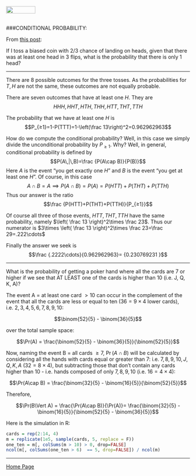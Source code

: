 <br>
<a href="http://rinterested.github.io/statistics/index.html">
<img HEIGHT="20" WIDTH="80" src="https://cloud.githubusercontent.com/assets/9312897/10556783/a27a26fa-745c-11e5-9b1a-2d5bd737387a.PNG"></a>
<br><br>

###CONDITIONAL PROBABILITY:
<br>

From [this post](http://math.stackexchange.com/q/2055674/152225):

If I toss a biased coin with $2/3$ chance of landing on heads, given that there was at least one head in $3$ flips, what is the probability that there is only $1$ head?

----

There are $8$ possible outcomes for the three tosses.  As the probabilities for $T,H$ are not the same, these outcomes are not equally probable.

There are seven outcomes that have at least one $H$.  They are $$HHH,HHT,HTH,THH,HTT,THT,TTH$$

The probability that we have at least one $H$ is $$P_{≥1}=1-P(TTT)=1-\left(\frac 13\right)^2=0.962962963$$

How do we compute the conditional probability?  Well, in this case we simply divide the unconditional probability by $P_{≥1}$.  Why?  Well, in general, conditional probability is defined by $$P(A\,|\,B)=\frac {P(A\cap B)}{P(B)}$$ Here $A$ is the event "you get exactly one $H$"  and $B$ is the event "you get at least one $H$".  Of course, in this case $$A\cap B=A\implies P(A\cap B)=P(A)=P(HTT)+P(THT)+P(TTH)$$  Thus our answer is the ratio $$\frac {P(HTT)+P(THT)+P(TTH)}{P_{≥1}}$$

Of course all three of those events, $HTT,THT,TTH$ have the same probability, namely $\left( \frac 13 \right)^2\times \frac 23$.  Thus our numerator is $3\times \left( \frac 13 \right)^2\times \frac 23=\frac 29=.222\cdots$  

Finally the answer we seek is $$\frac {.2222\cdots}{0.962962963}= {0.230769231
}$$

---

What is the probability of getting a poker hand where all the cards are $7$ or higher if we see that AT LEAST one of the cards is higher than $10$ (i.e. $\text{J, Q, K, A}$)?

The event $\text{A = at least one card }>10$ can occur in the complement of the event that all the cards are less or equal to ten ($36=9\times 4$ lower cards), i.e. $2,3,4,5,6,7,8,9,10:$

$$\binom{52}{5} - \binom{36}{5}$$

over the total sample space:

$$\Pr(A) = \frac{\binom{52}{5} - \binom{36}{5}}{\binom{52}{5}}$$

Now, naming the event $\text{B = all cards }\geq 7$, $\Pr(A\cap B)$ will be calculated by considering all the hands with cards equal or greater than $7$: i.e. $7,8,9,10,J,Q,K,A$ ($32 = 8 \times 4$), but subtracting those that don't contain any cards higher than $10$ - i.e. hands composed of only $7,8,9,10$ (i.e. $16 =4 \times 4$):

$$\Pr(A\cap B) = \frac{\binom{32}{5} - \binom{16}{5}}{\binom{52}{5}}$$

Therefore,

$$\Pr(B\Vert A) = \frac{\Pr(A\cap B)}{\Pr(A)}= \frac{\binom{32}{5} - \binom{16}{5}}{\binom{52}{5} - \binom{36}{5}}$$

Here is the simulation in R:


```r
cards = rep(2:14, 4)
m = replicate(1e5, sample(cards, 5, replace = F))
one_ten = m[, colSums(m > 10) > 0, drop=FALSE]
ncol(m[, colSums(one_ten > 6)  == 5, drop=FALSE]) / ncol(m)
```


---

<a href="http://rinterested.github.io/statistics/index.html">Home Page</a>
